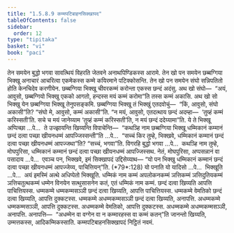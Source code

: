 ```yaml
---
title: "1.5.8.9 कम्मपटिबाहनसिक्खापद"
tableOfContents: false
sidebar:
  order: 12
type: "tipitaka"
basket: "vi"
book: "paci"
---
```



<DynamicBreadcrumb />

<Division number="474" book="paci">

<Paragraph number="1403" book="paci">
तेन समयेन बुद्धो भगवा सावत्थियं विहरति जेतवने अनाथपिण्डिकस्स आरामे. तेन खो पन समयेन छब्बग्गिया भिक्खू अनाचारं आचरित्वा एकमेकस्स कम्मे कयिरमाने पटिक्कोसन्ति. तेन खो पन समयेन संघो सन्निपतितो होति केनचिदेव करणीयेन. छब्बग्गिया भिक्खू चीवरकम्मं करोन्ता एकस्स छन्दं अदंसु. अथ खो संघो—  “अयं, आवुसो, छब्बग्गियो भिक्खु एकको आगतो, हन्दस्स मयं कम्मं करोमा”ति तस्स कम्मं अकासि. अथ खो सो भिक्खु येन छब्बग्गिया भिक्खू तेनुपसङ्कमि. छब्बग्गिया भिक्खू तं भिक्खुं एतदवोचुं—  “किं, आवुसो, संघो अकासी”ति? “संघो मे, आवुसो, कम्मं अकासी”ति. “न मयं, आवुसो, एतदत्थाय छन्दं अदम्हा—  ‘तुय्हं कम्मं करिस्सती’ति. सचे च मयं जानेय्याम ‘तुय्हं कम्मं करिस्सती’ति, न मयं छन्दं ददेय्यामा”ति.
</Paragraph>

<Paragraph number="1404" book="paci">
ये ते भिक्खू अप्पिच्छा …पे…  ते उज्झायन्ति खिय्यन्ति विपाचेन्ति—  “कथञ्हि नाम छब्बग्गिया भिक्खू धम्मिकानं कम्मानं छन्दं दत्वा पच्छा खीयनधम्मं आपज्जिस्सन्ती”ति …पे…  “सच्चं किर तुम्हे, भिक्खवे, धम्मिकानं कम्मानं छन्दं दत्वा पच्छा खीयनधम्मं आपज्जथा”ति? “सच्चं, भगवा”ति. विगरहि बुद्धो भगवा …पे…  कथञ्हि नाम तुम्हे, मोघपुरिसा, धम्मिकानं कम्मानं छन्दं दत्वा पच्छा खीयनधम्मं आपज्जिस्सथ. नेतं, मोघपुरिसा, अप्पसन्नानं वा पसादाय …पे…  एवञ्च पन, भिक्खवे, इमं सिक्खापदं उद्दिसेय्याथ—
</Paragraph>

</Division>
<Division number="475" book="paci">

<Paragraph number="1405" book="paci">
<Emphasis>“यो पन भिक्खु धम्मिकानं कम्मानं छन्दं दत्वा पच्छा खीयनधम्मं आपज्जेय्य, पाचित्तियन्”</Emphasis>ति. (*79*:<Emphasis>128</Emphasis>)
</Paragraph>

</Division>
<Division number="476" book="paci">

<Paragraph number="1406" book="paci">
<Emphasis>यो पना</Emphasis>ति यो यादिसो …पे…  <Emphasis>भिक्खू</Emphasis>ति …पे…  अयं इमस्मिं अत्थे अधिप्पेतो भिक्खूति.
</Paragraph>

<Paragraph number="1407" book="paci">
<Emphasis>धम्मिकं</Emphasis> नाम <Emphasis>कम्मं</Emphasis> अपलोकनकम्मं ञत्तिकम्मं ञत्तिदुतियकम्मं ञत्तिचतुत्थकम्मं धम्मेन विनयेन सत्थुसासनेन कतं, एतं धम्मिकं नाम कम्मं. छन्दं दत्वा खिय्यति आपत्ति पाचित्तियस्स.
</Paragraph>

</Division>
<Division number="477" book="paci">

<Paragraph number="1408" book="paci">
धम्मकम्मे धम्मकम्मसञ्ञी छन्दं दत्वा खिय्यति, आपत्ति पाचित्तियस्स. धम्मकम्मे वेमतिको छन्दं दत्वा खिय्यति, आपत्ति दुक्कटस्स. धम्मकम्मे अधम्मकम्मसञ्ञी छन्दं दत्वा खिय्यति, अनापत्ति. अधम्मकम्मे धम्मकम्मसञ्ञी, आपत्ति दुक्कटस्स. अधम्मकम्मे वेमतिको, आपत्ति दुक्कटस्स. अधम्मकम्मे अधम्मकम्मसञ्ञी, अनापत्ति.
</Paragraph>

</Division>
<Division number="478" book="paci">

<Paragraph number="1409" book="paci">
अनापत्ति—  “अधम्मेन वा वग्गेन वा न कम्मारहस्स वा कम्मं कतन्”ति जानन्तो खिय्यति, उम्मत्तकस्स, आदिकम्मिकस्साति.

</Paragraph>
</Division>

<Paragraph number="1410" type="center" book="paci">
कम्मपटिबाहनसिक्खापदं निट्ठितं नवमं.
</Paragraph>
